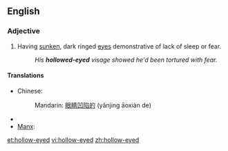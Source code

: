 ==English==

===Adjective===
{{en-adj}}

# Having [[sunken]], dark ringed [[eye]]s demonstrative of lack of sleep or fear.
#:''His '''hollowed-eyed''' visage showed he'd been tortured with fear.''

====Translations====
{{trans-top|having sunken, dark ringed eyes}}
* Chinese:
*: Mandarin: [[眼睛]][[凹陷]][[的]] (yǎnjing āoxiàn de)
{{trans-mid}}
* {{trreq|Finnish}}
* [[Manx]]: {{t|gv|lagg-hooillagh}}
{{trans-bottom}}

[[et:hollow-eyed]]
[[vi:hollow-eyed]]
[[zh:hollow-eyed]]